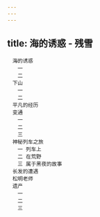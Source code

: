 ```yaml
---
---
---
```

title: 海的诱惑 - 残雪
---


```
　海的诱惑
　　一
　　二
　下山
　　一
　　二
　平凡的经历
　变通
　　一
　　二
　　三
　神秘列车之旅
　　一 列车上
　　二 在荒野
　　三 属于黑夜的故事
　长发的遭遇
　松明老师
　遗产
　　一
　　二
　　三
```